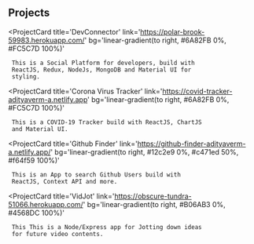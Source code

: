 ## Projects

<ProjectCard
     title='DevConnector'
     link='https://polar-brook-59983.herokuapp.com/'
     bg='linear-gradient(to right, #6A82FB 0%, #FC5C7D 100%)'
>
     This is a Social Platform for developers, build with
     ReactJS, Redux, NodeJs, MongoDB and Material UI for
     styling.
</ProjectCard>

<ProjectCard
     title='Corona Virus Tracker'
     link='https://covid-tracker-adityaverm-a.netlify.app'
     bg='linear-gradient(to right, #6A82FB 0%, #FC5C7D 100%)'
>
     This is a COVID-19 Tracker build with ReactJS, ChartJS
     and Material UI.
</ProjectCard>

<ProjectCard
     title='Github Finder'
     link='https://github-finder-adityaverm-a.netlify.app/'
     bg='linear-gradient(to right, #12c2e9 0%, #c471ed 50%, #f64f59 100%)'
>
     This is an App to search Github Users build with
     ReactJS, Context API and more.
</ProjectCard>

<ProjectCard
     title='VidJot'
     link='https://obscure-tundra-51066.herokuapp.com/'
     bg='linear-gradient(to right, #B06AB3 0%, #4568DC 100%)'
>
     This This is a Node/Express app for Jotting down ideas
     for future video contents.
</ProjectCard>
